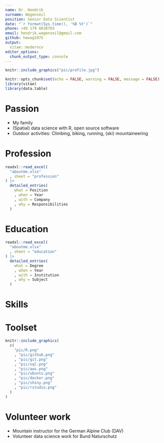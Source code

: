 ```yaml
---
name: Dr. Hendrik 
surname: Wagenseil
position: Senior Data Scientist
date: "`r format(Sys.time(), '%B %Y')`"
phone: +49 179 6638703
email: hendrik.wagenseil@gmail.com
github: hewag1975
output: 
  vitae::moderncv
editor_options: 
  chunk_output_type: console
---
```


```r
knitr::include_graphics("pic/profile.jpg")
```

```r
knitr::opts_chunk$set(echo = FALSE, warning = FALSE, message = FALSE)
library(vitae)
library(data.table)
```

# Passion

* My family 
* (Spatial) data science with R, open source software 
* Outdoor activities: Climbing, biking, running, (ski) mountaineering

# Profession

```r
readxl::read_excel(
  "aboutme.xlsx"
  , sheet = "profession"
) |> 
  detailed_entries(
    what = Position
    , when = Year
    , with = Company
    , why = Responsibilities
  )
```

# Education

```r
readxl::read_excel(
  "aboutme.xlsx"
  , sheet = "education"
) |> 
  detailed_entries(
    what = Degree
    , when = Year
    , with = Institution
    , why = Subject
  )
```

# Skills


# Toolset

```r
knitr::include_graphics(
  c(
    "pic/R.png"
    , "pic/github.png"
    , "pic/git.png"
    , "pic/sql.png"
    , "pic/aws.png"
    , "pic/ubuntu.png"
    , "pic/docker.png"
    , "pic/shiny.png"
    , "pic/rstudio.png"
  )
)
```

<!-- ![](pic/R.jpeg){width=20%, height=20%} ![](pic/git.png){width=20%, height=20%} ![](pic/github.png){width=20%, height=20%} -->
<!-- ![](pic/sql.png)  -->

# Volunteer work

* Mountain instructor for the German Alpine Club (DAV)
* Volunteer data science work for Bund Naturschutz


